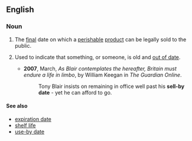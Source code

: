 ==English==

===Noun===
{{en-noun|head=[[sell]]-[[by]] [[date]]}}

# The [[final]] date on which a [[perishable]] [[product]] can be legally sold to the public.
# {{idiomatic|by extension}} Used to indicate that something, or someone, is old and [[out of date]].
#* '''2007''', March, ''As Blair contemplates the hereafter, Britain must endure a life in limbo'', by William Keegan in ''The Guardian Online''.
#*: Tony Blair insists on remaining in office well past his '''sell-by date''' - yet he can afford to go.

====See also====
* [[expiration date]]
* [[shelf life]]
* [[use-by date]]